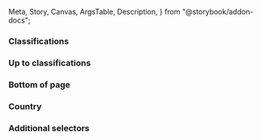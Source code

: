   Meta,
  Story,
  Canvas,
  ArgsTable,
  Description,
} from "@storybook/addon-docs";

<Meta title="Classification banner" component={IcClassificationBanner} />

<Description markdown={readme} />

### Classifications

<Canvas>
  <Story name="Classifications">
    <IcClassificationBanner inline="true" />
    <IcClassificationBanner classification="official" inline="true" />
    <IcClassificationBanner classification="official-sensitive" inline="true" />
    <IcClassificationBanner classification="secret" inline="true" />
    <IcClassificationBanner classification="top-secret" inline="true" />
  </Story>
</Canvas>

### Up to classifications

<Canvas>
  <Story name="Up to">
    <IcClassificationBanner inline="true" />
    <IcClassificationBanner
      classification="official"
      inline="true"
      up-to="true"
    />
    <IcClassificationBanner
      classification="official-sensitive"
      inline="true"
      up-to="true"
    />
    <IcClassificationBanner
      classification="secret"
      inline="true"
      up-to="true"
    />
    <IcClassificationBanner
      classification="top-secret"
      inline="true"
      up-to="true"
    />
  </Story>
</Canvas>

### Bottom of page

<Canvas>
  <Story name="Bottom of page">
    <IcClassificationBanner classification="official" />
  </Story>
</Canvas>

### Country

<Canvas>
  <Story name="Country">
    <IcClassificationBanner
      classification="official"
      inline="true"
      country="us"
    />
    <IcClassificationBanner
      classification="official"
      inline="true"
      country=""
    />
  </Story>
</Canvas>

### Additional selectors

<Canvas>
  <Story name="Additional selectors">
    <IcClassificationBanner
      classification="official"
      inline="true"
      additional-selectors="UKIC"
    />
  </Story>
</Canvas>
